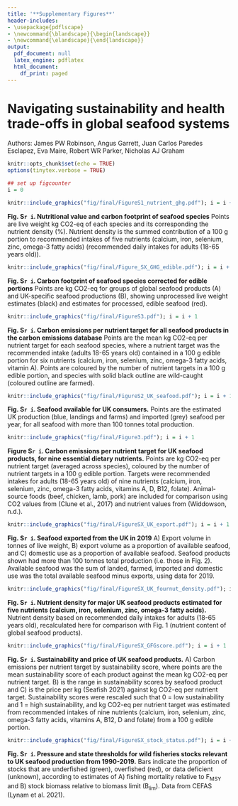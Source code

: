 ```yaml
---
title: '**Supplementary Figures**'
header-includes:
- \usepackage{pdflscape}
- \newcommand{\blandscape}{\begin{landscape}}
- \newcommand{\elandscape}{\end{landscape}}
output:
  pdf_document: null
  latex_engine: pdflatex
  html_document:
    df_print: paged
---
```


# Navigating sustainability and health trade-offs in global seafood systems

Authors: James PW Robinson, Angus Garrett, Juan Carlos Paredes Esclapez, Eva Maire, Robert WR Parker, Nicholas AJ Graham


\newpage
```r
knitr::opts_chunk$set(echo = TRUE)
options(tinytex.verbose = TRUE)
```

```r
## set up figcounter
i = 0
```

```r
knitr::include_graphics("fig/final/FigureS1_nutrient_ghg.pdf"); i = i + 1
```

**Fig. S`r i`. Nutritional value and carbon footprint of seafood species** Points are live weight kg CO2-eq of each species and its corresponding the nutrient density (%). Nutrient density is the summed contribution of a 100 g portion to recommended intakes of five nutrients (calcium, iron, selenium, zinc, omega-3 fatty acids) (recommended daily intakes for adults (18-65 years old)).

\newpage

```r
knitr::include_graphics("fig/final/Figure_SX_GHG_edible.pdf"); i = i + 1
```

**Fig. S`r i`. Carbon footprint of seafood species corrected for edible portions** Points are kg CO2-eq for groups of global seafood products (A) and UK-specific seafood productions (B), showing unprocessed live weight estimates (black) and estimates for processed, edible seafood (red).

\newpage


```r
knitr::include_graphics("fig/final/FigureS3.pdf"); i = i + 1
```

**Fig. S`r i`. Carbon emissions per nutrient target for all seafood products in the carbon emissions database** Points are the mean kg CO2-eq per nutrient target for each seafood species, where a nutrient target was the recommended intake (adults 18-65 years old) contained in a 100 g edible portion for six nutrients (calcium, iron, selenium, zinc, omega-3 fatty acids, vitamin A). Points are coloured by the number of nutrient targets in a 100 g edible portion, and species with solid black outline are wild-caught (coloured outline are farmed).

\newpage

```r
knitr::include_graphics("fig/final/FigureS2_UK_seafood.pdf"); i = i + 1
```

**Fig. S`r i`. Seafood available for UK consumers.** Points are the estimated UK production (blue, landings and farms) and imported (grey) seafood per year, for all seafood with more than 100 tonnes total production.

\newpage
```r
knitr::include_graphics("fig/final/Figure3.pdf"); i = i + 1
```

**Figure S`r i`. Carbon emissions per nutrient target for UK seafood products, for nine essential dietary nutrients.** Points are kg CO2-eq per nutrient target (averaged across species), coloured by the number of nutrient targets in a 100 g edible portion. Targets were recommended intakes for adults (18-65 years old) of nine nutrients (calcium, iron, selenium, zinc, omega-3 fatty acids, vitamins A, D, B12, folate). Animal-source foods (beef, chicken, lamb, pork) are included for comparison using CO2 values from (Clune et al., 2017) and nutrient values from (Widdowson, n.d.).

\newpage
```r
knitr::include_graphics("fig/final/FigureSX_UK_export.pdf"); i = i + 1
```

**Fig. S`r i`. Seafood exported from the UK in 2019** A) Export volume in tonnes of live weight,  B) export volume as a proportion of available seafood, and C) domestic use as a proportion of available seafood. Seafood products shown had more than 100 tonnes total production (i.e. those in Fig. 2). Available seafood was the sum of landed, farmed, imported and domestic use was the total available seafood minus exports, using data for 2019.

\newpage
```r
knitr::include_graphics("fig/final/FigureSX_UK_fournut_density.pdf"); i = i + 1
```

**Fig. S`r i`. Nutrient density for major UK seafood products estimated for five nutrients (calcium, iron, selenium, zinc, omega-3 fatty acids).** Nutrient density based on recommended daily intakes for adults (18-65 years old), recalculated here for comparison with Fig. 1 (nutrient content of global seafood products).

\newpage
```r
knitr::include_graphics("fig/final/FigureSX_GFGscore.pdf"); i = i + 1
```
**Fig. S`r i`. Sustainability and price of UK seafood products.** A) Carbon emissions per nutrient target by sustainability score, where points are the mean sustainability score of each product against the mean kg CO2-eq per nutrient target. B) is the range in sustainability scores by seafood product and C) is the price per kg (Seafish 2021) against kg CO2-eq per nutrient target. Sustainability scores were rescaled such that 0 = low sustainability and 1 = high sustainability, and kg CO2-eq per nutrient target was estimated from recommended intakes of nine nutrients (calcium, iron, selenium, zinc, omega-3 fatty acids, vitamins A, B12, D and folate) from a 100 g edible portion.

\newpage

```r
knitr::include_graphics("fig/final/FigureSX_stock_status.pdf"); i = i + 1
```

**Fig. S`r i`. Pressure and state thresholds for wild fisheries stocks relevant to UK seafood production from 1990-2019.** Bars indicate the proportion of stocks that are underfished (green), overfished (red), or data deficient (unknown), according to estimates of A) fishing mortality relative to F~MSY~ and B) stock biomass relative to biomass limit (B~lim~). Data from CEFAS (Lynam et al. 2021).